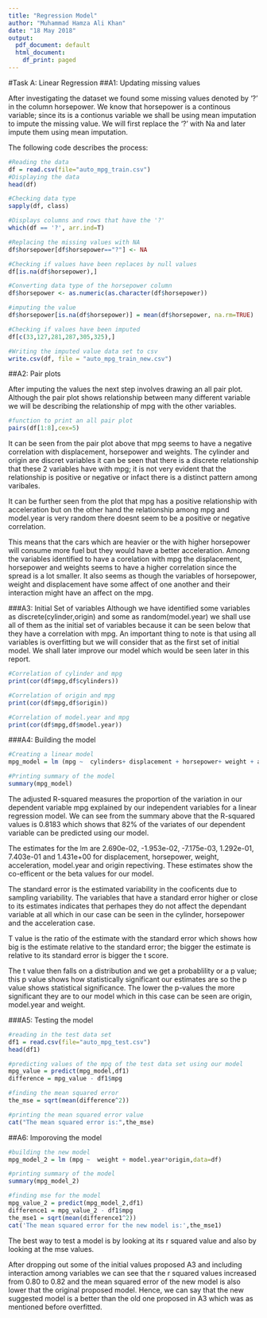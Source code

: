 ```yaml
---
title: "Regression Model"
author: "Muhammad Hamza Ali Khan"
date: "18 May 2018"
output:
  pdf_document: default
  html_document:
    df_print: paged
---
```

#Task A: Linear Regression
##A1: Updating missing values

After investigating the dataset we found some missing values denoted by '?' in the column horsepower. We know that horsepower is a continous variable; since its is a contionus variable we shall be using mean imputation to impute the missing value. We will first replace the '?' with Na and later impute them using mean imputation. 

The following code describes the process:

```r
#Reading the data
df = read.csv(file="auto_mpg_train.csv")
#Displaying the data
head(df)

#Checking data type
sapply(df, class)

#Displays columns and rows that have the '?'
which(df == '?', arr.ind=T)

#Replacing the missing values with NA
df$horsepower[df$horsepower=="?"] <- NA

#Checking if values have been replaces by null values
df[is.na(df$horsepower),]

#Converting data type of the horsepower column
df$horsepower <- as.numeric(as.character(df$horsepower))

#imputing the value
df$horsepower[is.na(df$horsepower)] = mean(df$horsepower, na.rm=TRUE)

#Checking if values have been imputed
df[c(33,127,281,287,305,325),]

#Writing the imputed value data set to csv
write.csv(df, file = "auto_mpg_train_new.csv")

```
##A2: Pair plots

After imputing the values the next step involves drawing an all pair plot. Although the pair plot shows relationship between many different variable we will be describing the relationship of mpg with the other variables.

```r
#function to print an all pair plot
pairs(df[1:8],cex=5)
```
It can be seen from the pair plot above that mpg seems to have a negative correlation with displacement, horsepower and weights. The cylinder and origin are discret variables it can be seen that there is a discrete relationship that these 2 variables have with mpg; it is not very evident that the relationship is positive or negative or infact there is a distinct pattern among varibales.

It can be further seen from the plot that mpg has a positive relationship with acceleration but on the other hand the relationship among mpg and model.year is very random there doesnt seem to be a positive or negative correlation.

This means that the cars which are heavier or the with higher horsepower will consume more fuel but they would have a better acceleration. Among the variables identified to have a corelation with mpg the displacement, horsepower and weights seems to have a higher correlation since the spread is a lot smaller. It also seems as though the variables of horsepower, weight and displacement have some affect of one another and their interaction might have an affect on the mpg.

###A3: Initial Set of variables
Although we have identified some variables as discrete(cylinder,origin) and some as random(model.year) we shall use all of them as the initial set of variables because it can be seen below that they have a correlation with mpg.
An important thing to note is that using all variables is overfitting but we will consider that as the first set of initial model. We shall later improve our model which would be seen later in this report.
```r
#Correlation of cylinder and mpg
print(cor(df$mpg,df$cylinders))

#Correlation of origin and mpg
print(cor(df$mpg,df$origin))

#Correlation of model.year and mpg
print(cor(df$mpg,df$model.year))
```

###A4: Building the model
```r
#Creating a linear model
mpg_model = lm (mpg ~  cylinders+ displacement + horsepower+ weight + acceleration+model.year+origin,data=df)

#Printing summary of the model
summary(mpg_model)

```

The adjusted R-squared measures the proportion of the variation in our dependent variable mpg explained by our independent variables for a linear regression model. We can see from the summary above that the R-squared values is 0.8183 which shows that 82% of the variates of our dependent variable can be predicted using our model.

The estimates for the lm are 2.690e-02, -1.953e-02, -7.175e-03, 1.292e-01, 7.403e-01 and 1.431e+00 for displacement, horsepower, weight, acceleration, model.year and origin repectiving. These estimates show the co-efficent or the beta values for our model.

The standard error is the estimated variability in the cooficents due to sampling variability. The variables that have a standard error higher or close to its estimates indicates that perhapes they do not affect the dependant variable at all which in our case can be seen in the cylinder, horsepower and the acceleration case.

T value is the ratio of the estimate with the standard error which shows how big is the estimate relative to the standard error; the bigger the estimate is relative to its standard error is bigger the t score.

The t value then falls on a distribution and we get a probablility or a p value; this p value shows how statistically significant our estimates are so the p value shows statistical significance. The lower the p-values the more significant they are to our model which in this case can be seen are origin, model.year and weight.

###A5: Testing the model

```r
#reading in the test data set
df1 = read.csv(file="auto_mpg_test.csv")
head(df1)

#predicting values of the mpg of the test data set using our model
mpg_value = predict(mpg_model,df1)
difference = mpg_value - df1$mpg

#finding the mean squared error
the_mse = sqrt(mean(difference^2))

#printing the mean squared error value 
cat("The mean squared error is:",the_mse)
```

##A6: Imporoving the model
```r
#building the new model
mpg_model_2 = lm (mpg ~  weight + model.year*origin,data=df)

#printing summary of the model
summary(mpg_model_2)

#finding mse for the model
mpg_value_2 = predict(mpg_model_2,df1)
difference1 = mpg_value_2 - df1$mpg
the_mse1 = sqrt(mean(difference1^2))
cat('The mean squared error for the new model is:',the_mse1)
```
The best way to test a model is by looking at its r squared value and also by looking at the mse values.

After dropping out some of the initial values proposed A3 and including interaction among variables we can see that the r squared values increased from 0.80 to 0.82 and the mean squared error of the new model is also lower that the original proposed model. 
Hence, we can say that the new suggested model is a better than the old one proposed in A3 which was as mentioned before overfitted.